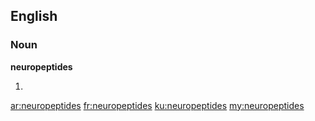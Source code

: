 ==English==

===Noun===
'''neuropeptides'''

# {{plural of|[[neuropeptide]]}}

[[ar:neuropeptides]]
[[fr:neuropeptides]]
[[ku:neuropeptides]]
[[my:neuropeptides]]